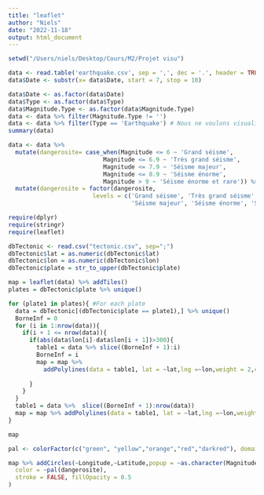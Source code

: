 ```yaml
---
title: "leaflet"
author: "Niels"
date: "2022-11-18"
output: html_document
---
```

```r
setwd("/Users/niels/Desktop/Cours/M2/Projet visu")

data <- read.table('earthquake.csv', sep = ',', dec = '.', header = TRUE)
data$Date <- substr(x= data$Date, start = 7, stop = 10)
```

```r
data$Date <- as.factor(data$Date)
data$Type <- as.factor(data$Type)
data$Magnitude.Type <- as.factor(data$Magnitude.Type)
data <- data %>% filter(Magnitude.Type != '')
data <- data %>% filter(Type == 'Earthquake') # Nous ne voulons visualiser que les tremblements de terre
summary(data)
```
```r
data <- data %>%
  mutate(dangerosite= case_when(Magnitude <= 6 ~ 'Grand séisme',
                           Magnitude <= 6.9 ~ 'Très grand séisme',
                           Magnitude <= 7.9 ~ 'Séisme majeur',
                           Magnitude <= 8.9 ~ 'Séisme énorme',
                           Magnitude > 9 ~ 'Séisme énorme et rare')) %>%
  mutate(dangerosite = factor(dangerosite,
                        levels = c('Grand séisme', 'Très grand séisme',
                                   'Séisme majeur', 'Séisme énorme', 'Séisme énorme et rare'))) 
```

```r
require(dplyr)
require(stringr)
require(leaflet)

dbTectonic <- read.csv("tectonic.csv", sep=";")
dbTectonic$lat = as.numeric(dbTectonic$lat)
dbTectonic$lon = as.numeric(dbTectonic$lon)
dbTectonic$plate = str_to_upper(dbTectonic$plate)

map = leaflet(data) %>% addTiles()
plates = dbTectonic$plate %>% unique() 

for (plate1 in plates){ #For each plate
  data = dbTectonic[(dbTectonic$plate == plate1),] %>% unique() 
  BorneInf = 0
  for (i in 1:nrow(data)){
    if(i + 1 <= nrow(data)){
      if(abs(data$lon[i]-data$lon[i + 1])>300){
        table1 = data %>% slice((BorneInf + 1):i)
        BorneInf = i
        map = map %>% 
          addPolylines(data = table1, lat = ~lat,lng =~lon,weight = 2,color = "black")
        
      }
    }
  }
  table1 = data %>%  slice((BorneInf + 1):nrow(data))
  map = map %>% addPolylines(data = table1, lat = ~lat,lng =~lon,weight = 2,color = "black")
}

map
```

```r
pal <- colorFactor(c("green", "yellow","orange","red","darkred"), domain = c("Grand séisme", "Très grand séisme","Séisme majeur","Séisme énorme","Séisme énorme et rare"))

map %>% addCircles(~Longitude,~Latitude,popup = ~as.character(Magnitude)) %>% addCircleMarkers(
  color = ~pal(dangerosite),
  stroke = FALSE, fillOpacity = 0.5
)
```

```r

```

